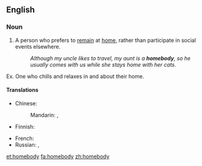 ==English==

===Noun===
{{en-noun|homebodi|es}}

# A person who prefers to [[remain]] at [[home]], rather than participate in social events elsewhere.
#: ''Although my uncle likes to travel, my aunt is a '''homebody''', so he usually comes with us while she stays home with her cats.''

Ex. One who chills and relaxes in and about their home.


====Translations====
{{trans-top|person who likes to stay home}}
* Chinese:
*: Mandarin: {{t-|cmn|宅男|tr=zháinán|m|sc=Hani}}, {{t-|cmn|宅女|tr=zháinǚ|f|sc=Hani}}
* Finnish: {{t-|fi|kotikissa}}
{{trans-mid}}
* French: {{t|fr|casanier|m}}
* Russian: {{t|ru|домосед|m|tr=domos'éd}}, {{t|ru|домоседка|f|tr=domos'édka}}
{{trans-bottom}}

[[et:homebody]]
[[fa:homebody]]
[[zh:homebody]]